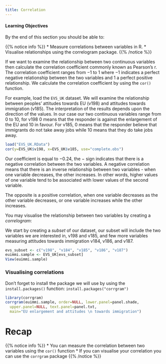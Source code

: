 ```yaml
---
title: Correlation
---
```


#### Learning Objectives

By the end of this section you should be able to:

{{% notice info %}}
* Measure correlations between variables in R.
* Visualise relationships using the correlogram package.
{{% /notice %}}


If we want to examine the relationship between two continuous variables then calculate the correlation coefficient commonly known as Pearson's r. The correlation coefficient ranges from $-1$ to $1$ where $-1$ indicates a perfect negative relationship between the two variables and $1$ a perfect positive relationship. 
We calculate the correlation coefficient by using the `cor()` function. 

For example, load the `EVS_UK` dataset. We will examine the relationship between peoples' attitudes towards EU (v198) and attitudes towards immigration (v185). The interpretation of the results depends upon the direction of the values. In our case our two continuous variables range from $0$ to $10$, for v198 $0$ means that the responder is against the enlargement of the EU and 10 in favour. For v185, $0$ means that the responder believe that immigrants do not take away jobs while $10$ means that they do take jobs away.

```r
load("EVS_UK.RData")
cor(y=EVS_UK$v198, x=EVS_UK$v185, use="complete.obs")
```

Our coefficient is equal to $-0.24$, the $-$ sign indicates that there is a negative correlation between the two variables. A negative correlation means that there is an inverse relationship between two variables - when one variable decreases, the other increases. In other words, higher values of one variable tend to be associated with lower values of the second variable. 

The opposite is a positive  correlation, when one variable decreases as the other variable decreases, or one variable increases while the other increases.

You may visualise the relationship between two variables by creating a _correlogram_:

We start by creating a _subset_ of our dataset, our subset will include the two variables we are interested in, v198 and v185, and few more variables measuring attitudes towards immigration v184, v186, and v187.


```r
evs_subset <- c("v198", "v184", "v185", "v186", "v187")
euimmi.sample <- EVS_UK[evs_subset]
View(euimmi.sample)
```


### Visualising correlations

Don't forget to install the package we will use by using the `install.packages()` function:
`install.packages("corrgram")`

```r
library(corrgram)
corrgram(euimmi.sample, order=NULL, lower.panel=panel.shade,
  upper.panel=NULL, text.panel=panel.txt,
  main="EU enlargement and attitudes \n towards immigration")

```


# Recap

{{% notice info %}}
* You can measure the correlation between two variables using the ` cor()` function
* If you can visualise your correlation you can use the `corrgram` package
{{% /notice %}}

